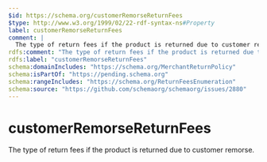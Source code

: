 ```yaml
---
$id: https://schema.org/customerRemorseReturnFees
$type: http://www.w3.org/1999/02/22-rdf-syntax-ns#Property
label: customerRemorseReturnFees
comment: |
  The type of return fees if the product is returned due to customer remorse.
rdfs:comment: "The type of return fees if the product is returned due to customer remorse."
rdfs:label: "customerRemorseReturnFees"
schema:domainIncludes: "https://schema.org/MerchantReturnPolicy"
schema:isPartOf: "https://pending.schema.org"
schema:rangeIncludes: "https://schema.org/ReturnFeesEnumeration"
schema:source: "https://github.com/schemaorg/schemaorg/issues/2880"
---
```


# customerRemorseReturnFees

The type of return fees if the product is returned due to customer remorse.

